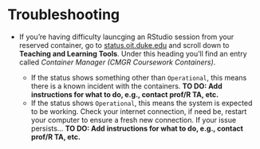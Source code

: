 # Troubleshooting {#troubleshooting .unnumbered}

-   If you're having difficulty launcging an RStudio session from your reserved container, go to [status.oit.duke.edu](https://status.oit.duke.edu/) and scroll down to **Teaching and Learning Tools**. Under this heading you'll find an entry called *Container Manager (CMGR Coursework Containers)*.

    -   If the status shows something other than `Operational`, this means there is a known incident with the containers. **TO DO: Add instructions for what to do, e.g., contact prof/R TA, etc.**
    -   If the status shows `Operational`, this means the system is expected to be working. Check your internet connection, if need be, restart your computer to ensure a fresh new connection. If your issue persists... **TO DO: Add instructions for what to do, e.g., contact prof/R TA, etc.**
